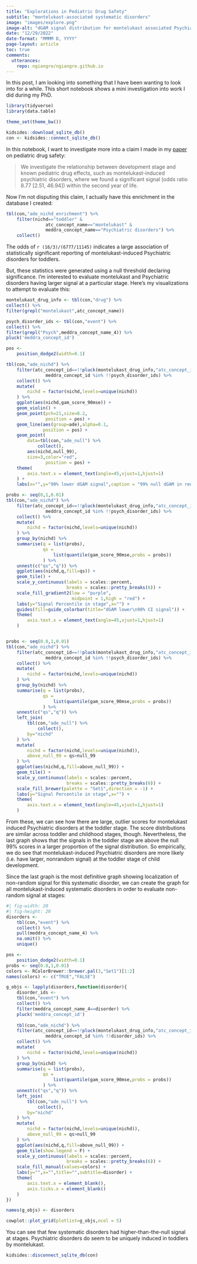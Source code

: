 ```yaml
---
title: "Explorations in Pediatric Drug Safety"
subtitle: "montelukast-associated systematic disorders"
image: "images/explore.png"
image-alt: "dGAM signal distribution for montelukast associated Psychiatric disorders across child development stages"
date: "12/29/2022"
date-format: "MMMM D, YYYY"
page-layout: article
toc: true
comments:
  utterances:
    repo: ngiangre/ngiangre.github.io
---
```


In this post, I am looking into something that I have been wanting to look into for a while. This short notebook shows a mini investigation into work I did during my PhD. 

```r
library(tidyverse)
library(data.table)

theme_set(theme_bw())
```

```r
kidsides::download_sqlite_db()
con <- kidsides::connect_sqlite_db()
```

In this notebook, I want to investigate more into a claim I made in my [paper](https://doi.org/10.1016/j.medj.2022.06.001) on pediatric drug safety:

> We investigate the relationship between development stage and known pediatric drug effects, such as montelukast-induced psychiatric disorders, where we found a significant signal (odds ratio 8.77 \[2.51, 46.94\]) within the second year of life.

Now I'm not disputing this claim, I actually have this enrichment in the database I created:

```r
tbl(con,"ade_nichd_enrichment") %>% 
    filter(nichd=="toddler" &
               atc_concept_name=="montelukast" &
               meddra_concept_name=="Psychiatric disorders") %>% 
    collect()
```

The odds of `r (16/3)/(6777/11145)` indicates a large association of statistically significant reporting of montelukast-induced Psychiatric disorders for toddlers.

But, these statistics were generated using a null threshold declaring significance. I'm interested to evaluate montelukast and Psychiatric disorders having larger signal at a particular stage. Here's my visualizations to attempt to evaluate this:

```r
montelukast_drug_info <- tbl(con,"drug") %>%
collect() %>%
filter(grepl("montelukast",atc_concept_name))

psych_disorder_ids <- tbl(con,"event") %>%
collect() %>%
filter(grepl("Psych",meddra_concept_name_4)) %>%
pluck('meddra_concept_id')

pos <- 
    position_dodge2(width=0.1)

tbl(con,"ade_nichd") %>% 
    filter(atc_concept_id==!!pluck(montelukast_drug_info,"atc_concept_id") &
               meddra_concept_id %in% !!psych_disorder_ids) %>% 
    collect() %>% 
    mutate(
        nichd = factor(nichd,levels=unique(nichd))
    ) %>% 
    ggplot(aes(nichd,gam_score_90mse)) +
    geom_violin() +
    geom_point(pch=21,size=0.2,
               position = pos) +
    geom_line(aes(group=ade),alpha=0.1,
              position = pos) +
    geom_point(
        data=tbl(con,"ade_null") %>% 
            collect(),
        aes(nichd,null_99),
        size=3,color="red",
               position = pos) +
    theme(
        axis.text.x = element_text(angle=45,vjust=1,hjust=1)
    ) +
    labs(x="",y="90% lower dGAM signal",caption = "99% null dGAM in red")

probs <- seq(0,1,0.01)
tbl(con,"ade_nichd") %>% 
    filter(atc_concept_id==!!pluck(montelukast_drug_info,"atc_concept_id") &
               meddra_concept_id %in% !!psych_disorder_ids) %>% 
    collect() %>% 
    mutate(
        nichd = factor(nichd,levels=unique(nichd))
    ) %>% 
    group_by(nichd) %>% 
    summarise(q = list(probs),
              qs = 
                  list(quantile(gam_score_90mse,probs = probs))
              ) %>% 
    unnest(c("qs","q")) %>% 
    ggplot(aes(nichd,q,fill=qs)) +
    geom_tile() +
    scale_y_continuous(labels = scales::percent,
                       breaks = scales::pretty_breaks(6)) +
    scale_fill_gradient2(low = "purple",
                         midpoint = 1,high = "red") +
    labs(y="Signal Percentile in stage",x="") +
    guides(fill=guide_colorbar(title="dGAM lower\n90% CI signal")) +
    theme(
        axis.text.x = element_text(angle=45,vjust=1,hjust=1)
    )


probs <- seq(0.8,1,0.01)
tbl(con,"ade_nichd") %>% 
    filter(atc_concept_id==!!pluck(montelukast_drug_info,"atc_concept_id") &
               meddra_concept_id %in% !!psych_disorder_ids) %>% 
    collect() %>% 
    mutate(
        nichd = factor(nichd,levels=unique(nichd))
    ) %>% 
    group_by(nichd) %>% 
    summarise(q = list(probs),
              qs = 
                  list(quantile(gam_score_90mse,probs = probs))
              ) %>% 
    unnest(c("qs","q")) %>% 
    left_join(
        tbl(con,"ade_null") %>% 
            collect(),
        by="nichd"
    ) %>% 
    mutate(
        nichd = factor(nichd,levels=unique(nichd)),
        above_null_99 = qs>null_99
    ) %>% 
    ggplot(aes(nichd,q,fill=above_null_99)) +
    geom_tile() +
    scale_y_continuous(labels = scales::percent,
                       breaks = scales::pretty_breaks(6)) +
    scale_fill_brewer(palette = "Set1",direction = -1) +
    labs(y="Signal Percentile in stage",x="") +
    theme(
        axis.text.x = element_text(angle=45,vjust=1,hjust=1)
    )
```

From these, we can see how there are large, outlier scores for montelukast induced Psychiatric disorders at the toddler stage. The score distributions are similar across toddler and childhood stages, though. Nevertheless, the last graph shows that the signals in the toddler stage are above the null 99% scores in a larger proportion of the signal distribution. So empirically, we do see that montelukast-induced Psychiatric disorders are more likely (i.e. have larger, nonrandom signal) at the toddler stage of child development.

Since the last graph is the most definitive graph showing localization of non-random signal for this systematic disorder, we can create the graph for all montelukast-induced systematic disorders in order to evaluate non-random signal at stages:

```r
#| fig-width: 20
#| fig-height: 20
disorders <- 
    tbl(con,"event") %>%
    collect() %>% 
    pull(meddra_concept_name_4) %>% 
    na.omit() %>% 
    unique()

pos <- 
    position_dodge2(width=0.1)
probs <- seq(0.8,1,0.01)
colors <- RColorBrewer::brewer.pal(3,"Set1")[1:2]
names(colors) <- c("TRUE","FALSE")

g_objs <- lapply(disorders,function(disorder){
    disorder_ids <- 
    tbl(con,"event") %>%
    collect() %>%
    filter(meddra_concept_name_4==disorder) %>%
    pluck('meddra_concept_id')
    
    tbl(con,"ade_nichd") %>% 
    filter(atc_concept_id==!!pluck(montelukast_drug_info,"atc_concept_id") &
               meddra_concept_id %in% !!disorder_ids) %>% 
    collect() %>% 
    mutate(
        nichd = factor(nichd,levels=unique(nichd))
    ) %>% 
    group_by(nichd) %>% 
    summarise(q = list(probs),
              qs = 
                  list(quantile(gam_score_90mse,probs = probs))
              ) %>% 
    unnest(c("qs","q")) %>% 
    left_join(
        tbl(con,"ade_null") %>% 
            collect(),
        by="nichd"
    ) %>% 
    mutate(
        nichd = factor(nichd,levels=unique(nichd)),
        above_null_99 = qs>null_99
    ) %>% 
    ggplot(aes(nichd,q,fill=above_null_99)) +
    geom_tile(show.legend = F) +
    scale_y_continuous(labels = scales::percent,
                       breaks = scales::pretty_breaks(6)) +
    scale_fill_manual(values=colors) +
    labs(y="",x="",title="",subtitle=disorder) +
    theme(
        axis.text.x = element_blank(),
        axis.ticks.x = element_blank()
    )
})

names(g_objs) <- disorders

cowplot::plot_grid(plotlist=g_objs,ncol = 5)

```

You can see that few systematic disorders had higher-than-the-null signal at stages. Psychiatric disorders do seem to be uniquely induced in toddlers by montelukast.

```r
kidsides::disconnect_sqlite_db(con)
```
